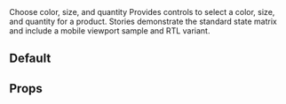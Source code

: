 
<Meta title="Organisms/Product Variant Selector/Docs" of={ProductVariantSelector} />

<Title>Product Variant Selector</Title>
<Subtitle>Choose color, size, and quantity</Subtitle>

<Description>
Provides controls to select a color, size, and quantity for a product. Stories demonstrate the standard
state matrix and include a mobile viewport sample and RTL variant.
</Description>

## Default

<Canvas>
  <Story id="organisms-product-variant-selector-matrix--default" />
</Canvas>

## Props

<ArgsTable of={ProductVariantSelector} />

